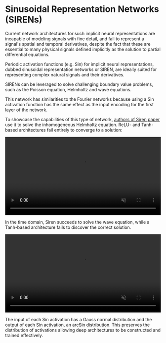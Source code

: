 # Sinusoidal Representation Networks (SIRENs)

Current network architectures for such implicit neural representations are incapable of modeling 
signals with fine detail, and fail to represent a signal's spatial and temporal derivatives, 
despite the fact that these are essential to many physical signals defined implicitly as the solution 
to partial differential equations.

Periodic activation functions (e.g. Sin) for implicit neural representations, dubbed sinusoidal representation networks or SIREN,
are ideally suited for representing complex natural signals and their derivatives.

SIRENs can be leveraged to solve challenging boundary value problems, such as the Poisson equation, Helmholtz and wave equations.

This network has similarities to the Fourier networks because using a Sin activation function has the same effect as the input 
encoding for the first layer of the network.

To showcase the capabilities of this type of network, [authors of Siren paper](https://www.vincentsitzmann.com/siren/) use it to solve 
the inhomogeneous Helmholtz equation. ReLU- and Tanh-based architectures fail entirely to converge to a solution:

<div style={{marginTop: "1rem"}}>
    <video width="100%" playsInline={true} autoPlay={true} loop={true} preload="true" muted={true}>
        <source src="/img/helmholtz_convergence_video_pad_label.mp4" type="video/mp4" />
    </video>
</div>

In the time domain, Siren succeeds to solve the wave equation, while a Tanh-based architecture fails to discover the correct solution.

<div style={{marginTop: "1rem"}}>
    <video width="100%" playsInline={true} autoPlay={true} loop={true} preload="true" muted={true}>
        <source src="/img/wave_combined_pad_label.mp4" type="video/mp4" />
    </video>
</div>

The input of each Sin activation has a Gauss normal distribution and the output of each Sin activation, an arcSin distribution. 
This preserves the distribution of activations allowing deep architectures to be constructed and trained effectively.